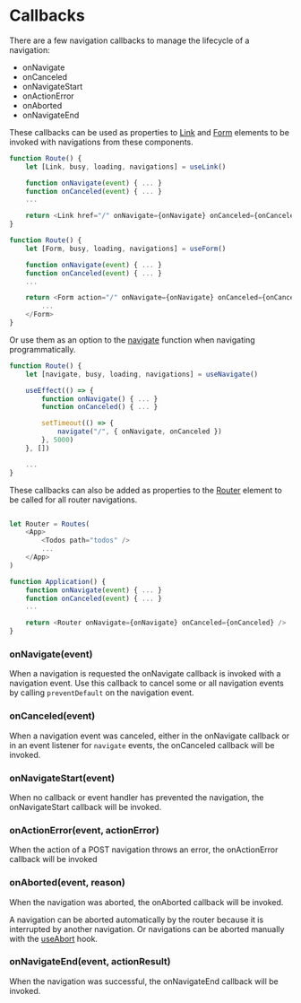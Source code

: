# Callbacks

There are a few navigation callbacks to manage the lifecycle of a navigation:

- onNavigate
- onCanceled
- onNavigateStart
- onActionError
- onAborted
- onNavigateEnd

These callbacks can be used as properties to [Link](/components/link) and [Form](/components/form) elements to be invoked with navigations from these components.

```javascript
function Route() {
	let [Link, busy, loading, navigations] = useLink()

	function onNavigate(event) { ... }
	function onCanceled(event) { ... }
	...

	return <Link href="/" onNavigate={onNavigate} onCanceled={onCanceled}>Navigate</Link>
}
```

```javascript
function Route() {
	let [Form, busy, loading, navigations] = useForm()

	function onNavigate(event) { ... }
	function onCanceled(event) { ... }
	...

	return <Form action="/" onNavigate={onNavigate} onCanceled={onCanceled}>
		...
	</Form>
}
```

Or use them as an option to the [navigate](/hooks/use-navigate#navigate) function when navigating programmatically.

```javascript
function Route() {
	let [navigate, busy, loading, navigations] = useNavigate()

    useEffect(() => {
    	function onNavigate() { ... }
    	function onCanceled() { ... }

    	setTimeout(() => {
    		navigate("/", { onNavigate, onCanceled })
    	}, 5000)
    }, [])

	...
}

```

These callbacks can also be added as properties to the [Router](/components/router) element to be called for all router navigations.

```javascript

let Router = Routes(
	<App>
		<Todos path="todos" />
		...
	</App>
)

function Application() {
	function onNavigate(event) { ... }
	function onCanceled(event) { ... }
	...

	return <Router onNavigate={onNavigate} onCanceled={onCanceled} />
}

```

### onNavigate(event)

When a navigation is requested the onNavigate callback is invoked with a navigation event. Use this callback to cancel some or all navigation events by calling `preventDefault` on the navigation event.

### onCanceled(event)

When a navigation event was canceled, either in the onNavigate callback or in an event listener for `navigate` events, the onCanceled callback will be invoked.

### onNavigateStart(event)

When no callback or event handler has prevented the navigation, the onNavigateStart callback will be invoked.

### onActionError(event, actionError)

When the action of a POST navigation throws an error, the onActionError callback will be invoked

### onAborted(event, reason)

When the navigation was aborted, the onAborted callback will be invoked.

A navigation can be aborted automatically by the router because it is interrupted by another navigation. Or navigations can be aborted manually with the [useAbort](/hooks/use-abort) hook.

### onNavigateEnd(event, actionResult)

When the navigation was successful, the onNavigateEnd callback will be invoked.
